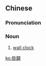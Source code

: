{{also|挂钟}}
==Chinese==
{{zh-forms|s=挂钟}}

===Pronunciation===
{{zh-pron
|m=guàzhōng
|c=gwaa3 zung1
|cat=n
}}

===Noun===
{{zh-noun}}

# [[wall clock]]

[[ko:掛鐘]]